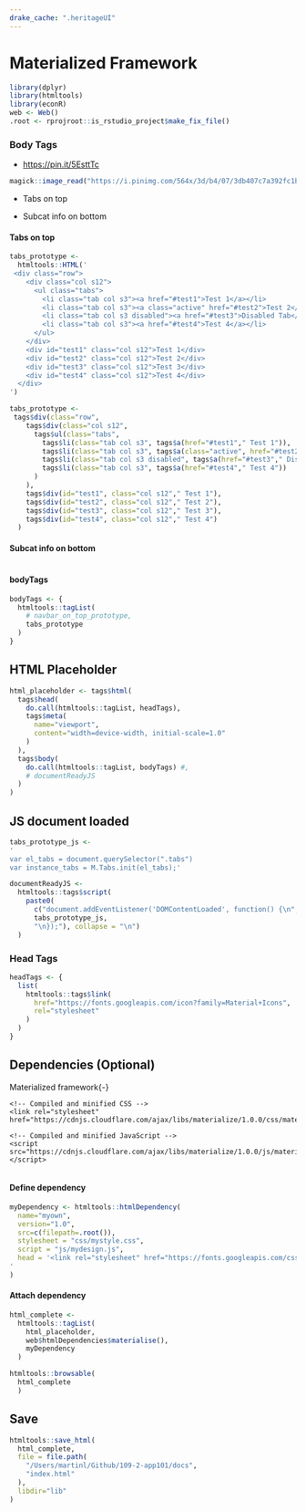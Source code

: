 ```yaml
---
drake_cache: ".heritageUI"
---
```


# Materialized Framework

```r
library(dplyr)
library(htmltools)
library(econR)
web <- Web()
.root <- rprojroot::is_rstudio_project$make_fix_file()
```

### Body Tags

  * <https://pin.it/5EsttTc>

```r
magick::image_read("https://i.pinimg.com/564x/3d/b4/07/3db407c7a392fc1bfd96524b618da228.jpg")
```

  * Tabs on top 
  
  * Subcat info on bottom


#### Tabs on top


```r
tabs_prototype <- 
  htmltools::HTML('
 <div class="row">
    <div class="col s12">
      <ul class="tabs">
        <li class="tab col s3"><a href="#test1">Test 1</a></li>
        <li class="tab col s3"><a class="active" href="#test2">Test 2</a></li>
        <li class="tab col s3 disabled"><a href="#test3">Disabled Tab</a></li>
        <li class="tab col s3"><a href="#test4">Test 4</a></li>
      </ul>
    </div>
    <div id="test1" class="col s12">Test 1</div>
    <div id="test2" class="col s12">Test 2</div>
    <div id="test3" class="col s12">Test 3</div>
    <div id="test4" class="col s12">Test 4</div>
  </div>
')
```



```r
tabs_prototype <- 
 tags$div(class="row", 
    tags$div(class="col s12", 
      tags$ul(class="tabs", 
        tags$li(class="tab col s3", tags$a(href="#test1"," Test 1")),
        tags$li(class="tab col s3", tags$a(class="active", href="#test2"," Test 2")),
        tags$li(class="tab col s3 disabled", tags$a(href="#test3"," Disabled Tab")),
        tags$li(class="tab col s3", tags$a(href="#test4"," Test 4"))
      )
    ),
    tags$div(id="test1", class="col s12"," Test 1"),
    tags$div(id="test2", class="col s12"," Test 2"),
    tags$div(id="test3", class="col s12"," Test 3"),
    tags$div(id="test4", class="col s12"," Test 4")
  )

```


#### Subcat info on bottom

```r

```

#### bodyTags

```r
bodyTags <- {
  htmltools::tagList(
    # navbar_on_top_prototype,
    tabs_prototype
  )
}
```


## HTML Placeholder

```r
html_placeholder <- tags$html(
  tags$head(
    do.call(htmltools::tagList, headTags),
    tags$meta(
      name="viewport",
      content="width=device-width, initial-scale=1.0"
    )
  ),
  tags$body(
    do.call(htmltools::tagList, bodyTags) #,
    # documentReadyJS
  )
)
```

## JS document loaded

```r
tabs_prototype_js <- 
'
var el_tabs = document.querySelector(".tabs")
var instance_tabs = M.Tabs.init(el_tabs);'
```

```r
documentReadyJS <- 
  htmltools::tags$script(
    paste0(
      c("document.addEventListener('DOMContentLoaded', function() {\n",
      tabs_prototype_js,
      "\n});"), collapse = "\n")
  )

```

### Head Tags

```r
headTags <- {
  list(
    htmltools::tags$link(
      href="https://fonts.googleapis.com/icon?family=Material+Icons",
      rel="stylesheet"
    )
  )
}
```

## Dependencies (Optional)

Materialized framework{-}

```
<!-- Compiled and minified CSS -->
<link rel="stylesheet" href="https://cdnjs.cloudflare.com/ajax/libs/materialize/1.0.0/css/materialize.min.css">

<!-- Compiled and minified JavaScript -->
<script src="https://cdnjs.cloudflare.com/ajax/libs/materialize/1.0.0/js/materialize.min.js"></script>
            
```

#### Define dependency

```r
myDependency <- htmltools::htmlDependency(
  name="myown",
  version="1.0",
  src=c(filepath=.root()),
  stylesheet = "css/mystyle.css",
  script = "js/mydesign.js",
  head = '<link rel="stylesheet" href="https://fonts.googleapis.com/css?family=Sofia">
'
)
```

#### Attach dependency


```r
html_complete <- 
  htmltools::tagList(
    html_placeholder,
    web$htmlDependencies$materialise(),
    myDependency
  )
```


```r
htmltools::browsable(
  html_complete
  )
```


## Save

```r
htmltools::save_html(
  html_complete, 
  file = file.path(
    "/Users/martinl/Github/109-2-app101/docs",
    "index.html"
  ),
  libdir="lib"
)
```


